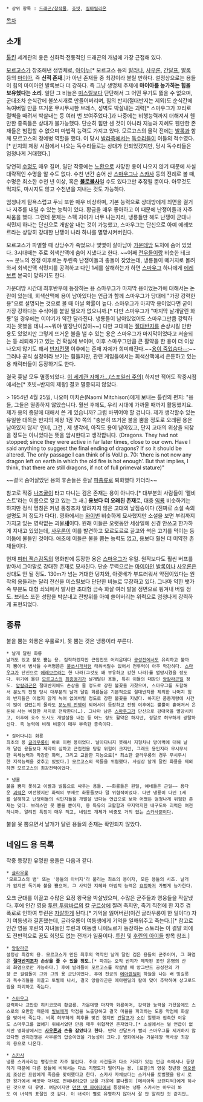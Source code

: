  * 상위 항목 : [[드래곤/창작물]], [[호빗]], [[실마릴리온]]

[[목차]]
== 소개 ==
[[톨킨]] 세계관의 용은 신화적·전통적인 드래곤의 개념에 가장 근접해 있다.

[[모르고스]]가 창조해낸 생명체로, [[아이누]][* 모르고스 등의 [[발라]]나, [[사우론]], [[간달프]], [[발록]] 등의 [[마이아]], 즉 '''신적 존재'''.]가 아닌 존재들 중 최강이라 불릴 만하다. 설정상으로는 용들이 힘의 마이아인 발록보다 더 강하다. 즉 그냥 생명체 주제에 '''마이아를 능가하는 힘을 보유했다는 소리'''. 일단 그 비늘은 [[미스릴]]보다 단단해서 그 어떤 무기도 뜷을 수 없으며, 군대조차 순식간에 불쏘시개로 만들어버리며, 힘의 반지(절대반지는 제외)도 순식간에 녹여버릴 만큼 뜨거운 무시무시한 브레스, 성벽도 박살내는 괴력[* 스마우그가 꼬리로 절벽을 때려서 박살내는 등 여러 번 보여주었다.]과 나중에는 비행능력까지 더해져서 웬만한 종족들은 상대가 불가능했다. 단순히 힘만 센 것이 아니라 지능과 지혜도 웬만한 존재들은 범접할 수 없으며 마법적 능력도 가지고 있다. 모르고스의 몰락 전에는 [[발록]]과 함께 모르고스의 정예병 역할을 했다. 이 당시 [[발라]]측에서는 [[독수리(반지의 제왕)|독수리]]들이 이들의 적수였다.[* 반지의 제왕 시점에서 나오는 독수리들로는 상대가 안되었겠지만, 당시 독수리들은 엄청나게 거대했다.]

당연히 [[수명]]도 매우 길며, 일단 작중에는 [[노환]]으로 사망한 용이 나오지 않기 때문에 사실 대략적인 수명을 알 수도 없다. 수천 년간 숨어 산 [[스마우그]]나 [[스카사]] 등의 전례로 볼 때, 수명은 최소한 수천 년 이상, 혹은 '''[[불로불사]]'''일 수도 있다고만 추정될 뿐이다. 아무것도 먹지도, 마시지도 않고 수천년을 지내는 것도 가능하다.

엄청나게 탐욕스럽고 두뇌 또한 매우 비상하며, 기본 능력으로 상대방에게 최면을 걸거나 저주를 내릴 수 있는 능력이 있다. 황금을 매우 좋아하고 이 때문에 난쟁이들과 자주 싸움을 했다. 그런데 문제는 스펙 차이가 너무 나는지라, 냉룡들만 해도 난쟁이 군대나 식민지 하나는 단신으로 개발살 내는 것이 가능했고, 스마우그는 단신으로 아예 에레보르라는 상당히 강대한 난쟁이 나라 하나를 멸망시켜버린다.

모르고스가 파멸할 때 상당수가 죽었으나 몇몇이 살아남아 [[가운데땅]] 도처에 숨어 있었다. 3시대때는 주로 회색산맥에 숨어 지냈다고 한다. ~~어째 [[발록|전우]]들이랑 비슷한 테크~~ 분노의 전쟁 이후로는 두린족 난쟁이들과 충돌이 잦았는데, 냉룡들이 떼거지로 몰려와서 회색산맥 식민지를 공격하고 다인 1세를 살해하는가 하면 [[스마우그]] 하나에게 [[에레보르]] 본국이 망하기도 한다.

가운대땅 시간대 최후반부에 등장하는 용 스마우그가 마지막 용이었는가에 대해서는 논란이 있는데, 회색산맥에 용이 남아있다는 언급과 함께 스마우그가 당대에 "가장 강력한 용"으로 설명되는 것으로 볼 때 아닐 확률이 높다. 스마우그가 마지막 용이었다면 굳이 가장 강하다는 수식어를 붙일 필요가 없으니까.[* 다만 스마우그가 "마지막 날개달린 화룡"일 경우에는 이야기가 약간 달라진다. 냉룡들이 남아있었어도 스마우그만큼 강력하지는 못했을 테니.~~뭐야 말장난이잖아~~] 다만 고대에는 [[절대반지]]를 손상시킬 만한 용도 있었지만 그렇게 뜨거운 불을 낼 수 있는 용은 스마우그가 마지막이었다고 서술되는 등 쇠퇴해가고 있는 건 확실해 보이며, 이후 스마우그만큼 큰 활약을 한 용이 더 이상 나오지 않기도 해서 [[반지전쟁]] 이후에는 존재 자체가 희미해진다.~~[[문어가 죽었슴다|용이 죽었슴다--;]]~~ 그러나 공식 설정이라 보기는 힘들지만, 관련 게임들에서는 회색산맥에서 은둔하고 있는 용 캐릭터들이 등장하기도 한다.

결국 훗날 모두 멸종되었다. [[사실은 지구였다|이 세계관 자체가…(스포일러 주의)]]
하지만 적어도 작중시점에서는[* 호빗~반지의 제왕] 결코 멸종되지 않았다.

> 1954년 4월 25일, 나오미 미치슨(Naomi Mitchison)에게 보내는 톨킨의 편지: "용들, 그들은 멸종하지 않았습니다. 훨씬 후에도, 우리 시대에 가까울 때까지 활동했지요. 제가 용의 종말에 대해서 쓴 게 있습니까? 그럼 바뀌어야 할 겁니다. 제가 생각할수 있는 유일한 대목은 반지의 제왕 1권 70 쪽의 "충분히 뜨거운 불을 뿜을 정도로 오래된 용은 남아있지 않지' 인데, 그건 , 제 생각에, 아직도 용이 남아있고, 단지 고대의 위상을 되찾을 정도는 아니었다는 뜻을 암시한다고 생각합니다. (Dragons. They had not stopped; since they were active in far later times, close to our own. Have I said anything to suggest the final ending of dragons? If so it should be altered. The only passage I can think of is Vol.I p. 70: ‘there is not now any dragon left on earth in which the old fire is hot enough’. But that implies, I think, that there are still dragons, if not of full primeval stature)"

~~결국 숨어살았던 용의 후손들은 훗날 [[파충류]]로 퇴화했다 카더라~~

참고로 작중 [[나즈굴]]이 타고 다니는 검은 존재는 용이 아니다.[* 대부분의 사람들이 '펠비스트'라는 이름으로 알고 있는 그 새.] '''용보다 더 오래된 존재'''로, 대충 [[익룡]] 비슷하기는 하지만 정식 명칭은 커녕 통칭조차 알려지지 않은 고대의 날짐승이다 (진짜로 소설 속의 설명도 저 정도가 다다). 영화에서는 [[와이번]] 비슷하게 묘사했지만 소설을 보면 부리까지 가지고 있는 영락없는 괴물'''[[새]]'''이다. 원래 이들은 오랫동안 세상일에 신경 안쓰고 한가하게 지내고 있었는데, [[사우론]]이 이를 발견하고 모르도르로 끌고와 썩은 고기를 먹이는 등 어둠에 물들인 것이다. 애초에 이들은 불을 뿜는 능력도 없고, 용보다 훨씬 더 미약한 존재들이다.

현재 [[피터 잭슨]]감독의 영화판에 등장한 용은 [[스마우그]]가 유일. 원작보다도 훨씬 버프를 받아서 그야말로 강대한 존재로 묘사된다. 단순 무력으로는 [[마이아]]인 [[발록]]이나 [[사우론]]은 상대도 안 될 정도. 130m가 넘는 거대한 덩치와, 아랫배가 부드러워서 약점이었다는 원작의 용들과는 달리 전신을 미스릴보다 단단한 비늘로 무장하고 있다. 그나마 약한 뱃가죽 부분도 대형 쇠뇌에서 발사한 초대형 금속 화살 여러 발을 정면으로 튕겨내 버릴 정도. 브레스 또한 성탑을 박살내고 전방위를 아예 쓸어버리는 위력으로 엄청나게 강력하게 표현되었다.

== 종류 ==
불을 뿜는 화룡은 우룰로키, 못 뿜는 것은 냉룡이라 부른다.

 * 날개 달린 화룡
 날개도 있고 불도 뿜는 용. 짐작하겠지만 근접전도 어려운데다 [[공성전]]에서도 유리하고 불까지 뿜어서 병사들 수백명쯤은 [[불쏘시개]]처럼 태워버릴수 있어서 전투력이 아주 막강하다. [[스마우그]]가 단신으로 [[에레보르]]라는 한 나라(그것도 꽤 부유하고 강한 나라)를 멸망시켰을 정도다. 위기에 몰린 [[모르고스]]의 [[최종병기]]가 날개달린 용들, 특히 이들의 대장인 [[앙칼라곤]]일 정도. [[앙칼라곤]]은 절대반지에도 손상을 줄 정도로 강한 불꽃을 가졌으며, 스마우그를 포함해서 분노의 전쟁 당시 대부분의 날개 달린 화룡들은 기본적으로 절대반지를 제외한 나머지 힘의 반지들은 어렵지 않게 녹여 없애버릴 정도로 강한 불꽃을 지녔다. 하지만 품종개량에 시간이 많이 걸렸는지 몰라도 [[분노의 전쟁]]이 되어서야 등장하고 전쟁 이후에는 뿔뿔이 흩어져서 은둔해 사는 비참한 처지로 전락한다(…). 그나마 남은 [[스마우그]]가 단신으로 강대국을 멸망시키고, 이후에 호수 도시도 개발살을 내는 등 어느 정도 활약은 하지만, 정말로 허무하게 광탈하신다. 즉 능력에 비해 비중이 매우 부족한 종족이다.

 * 걸어다니는 화룡
 최초의 용 [[글라우룽]]이 바로 이런 용이었다. 날아다니지 못해서 지형차나 방어벽에 대해 날개 달린 용들보다 제약이 심하고 근접전을 당할 위험이 크지만, 그래도 용인지라 무시무시한 육체능력과 막강한 화력, 그리고 교활한 지능으로[* 최소한 글라우룽의 경우 무시무시한 지적능력을 갖추고 있었다.] 모르고스의 적들을 위협했다. 사실상 날개 달린 화룡을 제외하면 모르고스의 최강전력이었다.

 * 냉룡
 불을 뿜지 못하고 이빨과 발톱으로 싸우는 용들. ~~화룡들은 원딜, 얘네들은 근딜~~ 용다운 [[괴력]]은 여전했지만 화력의 부재로 화룡들보다 덜 위협적이었다. 다만 냉룡이 다인 1세를 살해하고 난쟁이들의 식민지들을 개발살 냈다는 언급으로 보아 어쨌든 엄청나게 위험한 존재는 맞다. 브레스만 못 뿜을 뿐이지, 용 특유의 교활함과 무지막지한 내구도와 괴력은 여전하니까. 알려진 특징이 매우 적고, 네임드 개체가 비중도 거의 없는 [[스카사]]뿐이다.

불을 못 뿜으면서 날개가 달린 용들의 존재는 확인되지 않았다.

== 네임드 용 목록 ==
작중 등장한 유명한 용들은 다음과 같다.

 * [[글라우룽]]
 '모르고스의 뱀' 또는 '용들의 아버지'라 불리는 최초의 용이자, 모든 용들의 시조. 날개가 없지만 독기와 불을 뿜으며, 그 사악한 지혜와 마법적 능력은 [[요정(가운데땅)|요정]]마저 가볍게 능가한다.
오크 군대를 이끌고 수많은 요정 왕국을 박살냈으며, 수많은 군주들과 영웅들을 작살냈다. 후에 인간 영웅 [[투린 투람바르]]의 [[칼]] [[구르상]]에 찔려 죽지만, 죽기 직전에 한 저주 겸 폭로로 인하여 투린은 [[자살]]하게 된다.[* 기억을 잃어버린(이건 글라우룽이 한 일이다) 자기 여동생과 결혼했는데, 글라우롱이 여동생에게 기억을 일깨워주고 죽는다.][* 참고로 인간 영웅 후린의 자녀들인 투린과 여동생 니에노르가 등장하는 스토리는 이 결말 외에도 전반적으로 꿈도 희망도 없는 전개가 일품이다. [[투린]] 및 [[후린의 아이들]] 항목 참조.]

 * [[앙칼라곤]]
 설정상 최강의 용. 모르고스가 만든 최후의 역작인 날개 달린 검은 용들의 군주이며, 그 화염은 '''[[절대반지]]조차 손상을 줄 수 있을 정도'''.[* 파괴는 오직 반지가 제작된 곳인 운명의 산의 화염으로만 가능하다.] 후에 발라들이 모르고스를 작살낼 때 앙그반드 공성전의 가장 큰 걸림돌이 그와 그의 용 군단이었다. 후에 천공의 [[에아렌딜]]이 하늘을 나는 배 빙길롯과 독수리들을 이끌고 토벌에 나서, 결국 앙칼라곤은 에아렌딜의 칼에 맞아 추락하여 상고로드림을 파괴하고 죽는다.

 * [[스마우그]]
 강력하나 교만한 히키코모리 황금룡. 가운데땅 마지막 화룡이며, 강력한 능력을 가졌음에도 스스로의 오만함 때문에 [[빌보]]에게 약점을 노출당하고 결국 마을을 파괴하는 도중 약점에 화살을 맞아서 죽는다. 비록 허무하게 최후를 맞긴 했지만 [[간달프]]가 소린 일행과 접촉한 이유도 스마우그를 없애기 위해서였던 만큼 매우 위협적인 존재였다.[* 소설에서는 별 언급이 없지만 영화상에서는 '''[[사우론]]과 손을 잡았다고 한다'''. 만약 간달프가 빨리 스마우그를 제거하지 않았다면 반지전쟁은 사우론의 압승이었을 가능성이 크다.] 영화에서는 가운데땅 역사상 최강의 용으로 나온다.

 * [[스카사]]
 냉룡 스카사라는 명칭으로 자주 불린다. 주요 사건들과 다소 거리가 있는 언급 속에서나 등장하기 때문에 다른 용들에 비해서는 다소 지명도가 떨어지는 용. [로한]의 영웅 청년왕 [[에오를]]의 조상인 프람에게 죽음을 맞이했다고 한다. 스카사 자체보다는 스카사를 토벌했을 당시 로한 왕가에서 빼앗아 대대로 전해내려오던 보물 가운데 뿔나팔이 [메리아독 브랜디벅]에게 하사된 것으로 더 유명. 여담이지만 [[던전 앤 파이터]]에서 등장하는 냉룡 스카사는 아무리 봐도 이 녀석의 표절인 것 같다. 이 녀석이 별로 유명하지 않아서 잘 안 알려진 것 같지만…
